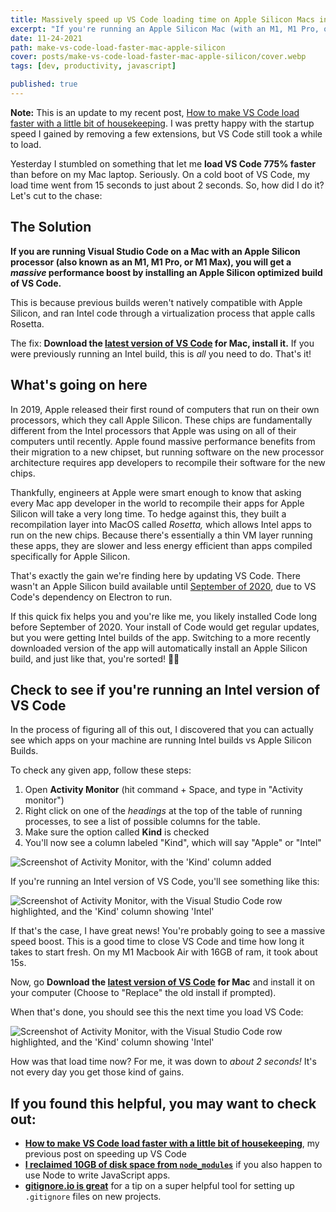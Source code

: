 ```yaml
---
title: Massively speed up VS Code loading time on Apple Silicon Macs in one step
excerpt: "If you're running an Apple Silicon Mac (with an M1, M1 Pro, or M1 Max chip), you may be able to speed up VS Code massively with a quick update."
date: 11-24-2021
path: make-vs-code-load-faster-mac-apple-silicon
cover: posts/make-vs-code-load-faster-mac-apple-silicon/cover.webp
tags: [dev, productivity, javascript]

published: true
---
```


<Aside type="note">

**Note:** This is an update to my recent post, [How to make VS Code load faster with a little bit of housekeeping](https://mikebifulco.com/posts/make-vs-code-load-faster-by-removing-extensions).
I was pretty happy with the startup speed I gained by removing a few
extensions, but VS Code still took a while to load.

</Aside>

Yesterday I stumbled on something that let me **load VS Code 775% faster** than before on my Mac laptop. Seriously. On a cold boot of VS Code, my load time went from 15 seconds to just about 2 seconds. So, how did I do it? Let's cut to the chase:

## The Solution

**If you are running Visual Studio Code on a Mac with an Apple Silicon processor (also known as an M1, M1 Pro, or M1 Max), you will get a _massive_ performance boost by installing an Apple Silicon optimized build of VS Code.**

This is because previous builds weren't natively compatible with Apple Silicon, and ran Intel code through a virtualization process that apple calls Rosetta.

The fix: **Download the [latest version of VS Code](https://code.visualstudio.com/download) for Mac, install it.** If you were previously running an Intel build, this is _all_ you need to do. That's it!

## What's going on here

In 2019, Apple released their first round of computers that run on their own processors, which they call Apple Silicon. These chips are fundamentally different from the Intel processors that Apple was using on all of their computers until recently. Apple found massive performance benefits from their migration to a new chipset, but running software on the new processor architecture requires app developers to recompile their software for the new chips.

Thankfully, engineers at Apple were smart enough to know that asking every Mac app developer in the world to recompile their apps for Apple Silicon will take a very long time. To hedge against this, they built a recompilation layer into MacOS called _Rosetta,_ which allows Intel apps to run on the new chips. Because there's essentially a thin VM layer running these apps, they are slower and less energy efficient than apps compiled specifically for Apple Silicon.

That's exactly the gain we're finding here by updating VS Code. There wasn't an Apple Silicon build available until [September of 2020](https://github.com/microsoft/vscode/issues/101662), due to VS Code's dependency on Electron to run.

If this quick fix helps you and you're like me, you likely installed Code long before September of 2020. Your install of Code would get regular updates, but you were getting Intel builds of the app. Switching to a more recently downloaded version of the app will automatically install an Apple Silicon build, and just like that, you're sorted! 🧙‍♂️

## Check to see if you're running an Intel version of VS Code

In the process of figuring all of this out, I discovered that you can actually see which apps on your machine are running Intel builds vs Apple Silicon Builds.

To check any given app, follow these steps:

1. Open **Activity Monitor** (hit command + Space, and type in "Activity monitor")
2. Right click on one of the _headings_ at the top of the table of running processes, to see a list of possible columns for the table.
3. Make sure the option called **Kind** is checked
4. You'll now see a column labeled "Kind", which will say "Apple" or "Intel"

<Image
  publicId="posts/make-vs-code-load-faster-mac-apple-silicon/kind-column"
  caption="The 'Kind' column in Activity Monitor tells you which processor architecture every app is built to run against"
  alt="Screenshot of Activity Monitor, with the 'Kind' column added"
/>

If you're running an Intel version of VS Code, you'll see something like this:

<Image
  publicId="posts/make-vs-code-load-faster-mac-apple-silicon/intel-build"
  caption="The 'Kind' column will say Intel - and I bet your load times for VS Code could be much better."
  alt="Screenshot of Activity Monitor, with the Visual Studio Code row highlighted, and the 'Kind' column showing 'Intel'"
/>

If that's the case, I have great news! You're probably going to see a massive speed boost. This is a good time to close VS Code and time how long it takes to start fresh. On my M1 Macbook Air with 16GB of ram, it took about 15s.

Now, go **Download the [latest version of VS Code](https://code.visualstudio.com/download) for Mac** and install it on your computer (Choose to "Replace" the old install if prompted).

When that's done, you should see this the next time you load VS Code:

<Image
  publicId="posts/make-vs-code-load-faster-mac-apple-silicon/apple-build"
  caption="The 'Kind' column will say Apple"
  alt="Screenshot of Activity Monitor, with the Visual Studio Code row highlighted, and the 'Kind' column showing 'Intel'"
/>

How was that load time now? For me, it was down to _about 2 seconds!_ It's not every day you get those kind of gains.

## If you found this helpful, you may want to check out:

- **[How to make VS Code load faster with a little bit of housekeeping](https://mikebifulco.com/posts/make-vs-code-load-faster-by-removing-extensions)**, my previous post on speeding up VS Code
- **[I reclaimed 10GB of disk space from `node_modules`](https://mikebifulco.com/posts/reclaimed-10gb-of-disk-space-from-node-modules)** if you also happen to use Node to write JavaScript apps.
- **[gitignore.io is great](https://mikebifulco.com/posts/gitignore-io-is-great)** for a tip on a super helpful tool for setting up `.gitignore` files on new projects.
